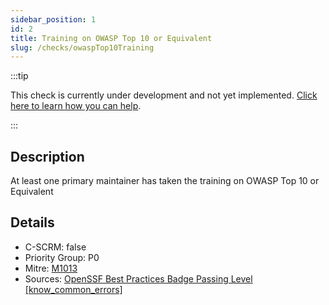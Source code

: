 ```yaml
---
sidebar_position: 1
id: 2
title: Training on OWASP Top 10 or Equivalent
slug: /checks/owaspTop10Training
---
```


<!-- BANNER:START -->
:::tip

This check is currently under development and not yet implemented. [Click here to learn how you can help](/contribute).

:::
<!-- BANNER:END -->

<!-- DESCRIPTION:START -->
## Description
At least one primary maintainer has taken the training on OWASP Top 10 or Equivalent
<!-- DESCRIPTION:END -->

<!-- DETAILS:START -->
## Details
- C-SCRM: false
- Priority Group: P0
- Mitre: [M1013](https://attack.mitre.org/mitigations/M1013/)
- Sources: [OpenSSF Best Practices Badge Passing Level [know_common_errors]](https://www.bestpractices.dev/en/criteria?details=true&rationale=true#0.know_common_errors)

<!-- DETAILS:END -->
